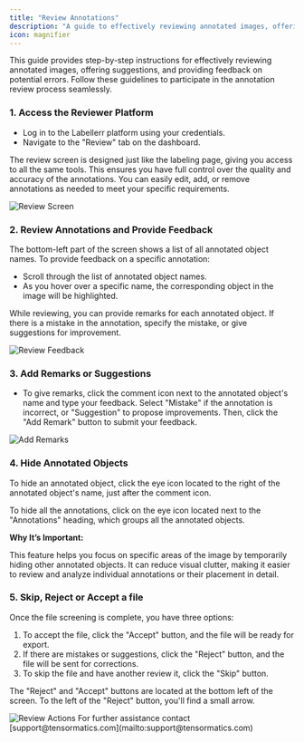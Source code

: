 ```yaml
---
title: "Review Annotations"
description: "A guide to effectively reviewing annotated images, offering suggestions, and providing feedback on potential errors within Labellerr."
icon: magnifier
---
```


This guide provides step-by-step instructions for effectively reviewing annotated images, offering suggestions, and providing feedback on potential errors. Follow these guidelines to participate in the annotation review process seamlessly.

### 1. Access the Reviewer Platform

*   Log in to the Labellerr platform using your credentials.
*   Navigate to the "Review" tab on the dashboard.

The review screen is designed just like the labeling page, giving you access to all the same tools. This ensures you have full control over the quality and accuracy of the annotations. You can easily edit, add, or remove annotations as needed to meet your specific requirements.

<Frame>
  <img src="https://cdn.labellerr.com/1%20%20Documentation/1ad36d64-32d7-43f9-874c-f54106a299a8.webp" alt="Review Screen" />
</Frame>

### 2. Review Annotations and Provide Feedback

The bottom-left part of the screen shows a list of all annotated object names. To provide feedback on a specific annotation:

*   Scroll through the list of annotated object names.
*   As you hover over a specific name, the corresponding object in the image will be highlighted.

While reviewing, you can provide remarks for each annotated object. If there is a mistake in the annotation, specify the mistake, or give suggestions for improvement.

<Frame>
  <img src="https://cdn.labellerr.com/1%20%20Documentation/775e5ef6-f6f6-4bb4-b7bd-ca7fa8389c5b.webp" alt="Review Feedback" />
</Frame>

### 3. Add Remarks or Suggestions

*   To give remarks, click the comment icon next to the annotated object's name and type your feedback. Select "Mistake" if the annotation is incorrect, or "Suggestion" to propose improvements. Then, click the "Add Remark" button to submit your feedback.

<Frame>
  <img src="https://cdn.labellerr.com/1%20%20Documentation/6cca13a6-1fae-4c9d-97d0-cd2982b26282.webp" alt="Add Remarks" />
</Frame>

### 4. Hide Annotated Objects

To hide an annotated object, click the eye icon located to the right of the annotated object's name, just after the comment icon.

To hide all the annotations, click on the eye icon located next to the "Annotations" heading, which groups all the annotated objects.

**Why It’s Important:**

This feature helps you focus on specific areas of the image by temporarily hiding other annotated objects. It can reduce visual clutter, making it easier to review and analyze individual annotations or their placement in detail.

### 5. Skip, Reject or Accept a file

Once the file screening is complete, you have three options:

1.  To accept the file, click the "Accept" button, and the file will be ready for export.
2.  If there are mistakes or suggestions, click the "Reject" button, and the file will be sent for corrections.
3.  To skip the file and have another review it, click the "Skip" button.

The "Reject" and "Accept" buttons are located at the bottom left of the screen. To the left of the "Reject" button, you'll find a small arrow.

<Frame>
  <img src="https://cdn.labellerr.com/1%20%20Documentation/c9bee99f-d222-4e5c-8102-422190be954a.webp" alt="Review Actions" />
</Frame>

<Note>
For further assistance contact [support@tensormatics.com](mailto:support@tensormatics.com)
</Note>

